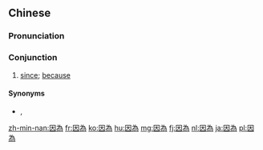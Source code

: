 {{also|因爲|因为}}
==Chinese==
{{zh-forms|s=因为|t2=因爲}}

===Pronunciation===
{{zh-pron
|m=yīnwèi,yīnwéi,2nb=common variant
|c=jan1 wai6
|g=in1 ui5
|h=pfs=yîn-vi
|j=ing1 vei1
|md=ĭng-ôi
|mn=in-ūi
|w=1in hhue
|x=in1 uei2
|ma=y
|cat=con
}}
{{attention|gan|please check; is this used?}}
{{attention|hsn|please check; is this used?}}

===Conjunction===
{{zh-con}}

# [[since]]; [[because]]
#: {{zh-x|《^因為 你 愛 過 我》（@^席琳·@^迪翁）|"[[w:Because You Loved Me|'''Because''' You Loved Me]]" ({{w|Céline Dion}})}}

====Synonyms====
* {{zh-l|因}}, {{zh-l|由於}} {{qualifier|more formal}}

{{zh-cat|Beginning}}

[[zh-min-nan:因為]]
[[fr:因為]]
[[ko:因為]]
[[hu:因為]]
[[mg:因為]]
[[fj:因為]]
[[nl:因為]]
[[ja:因為]]
[[pl:因為]]